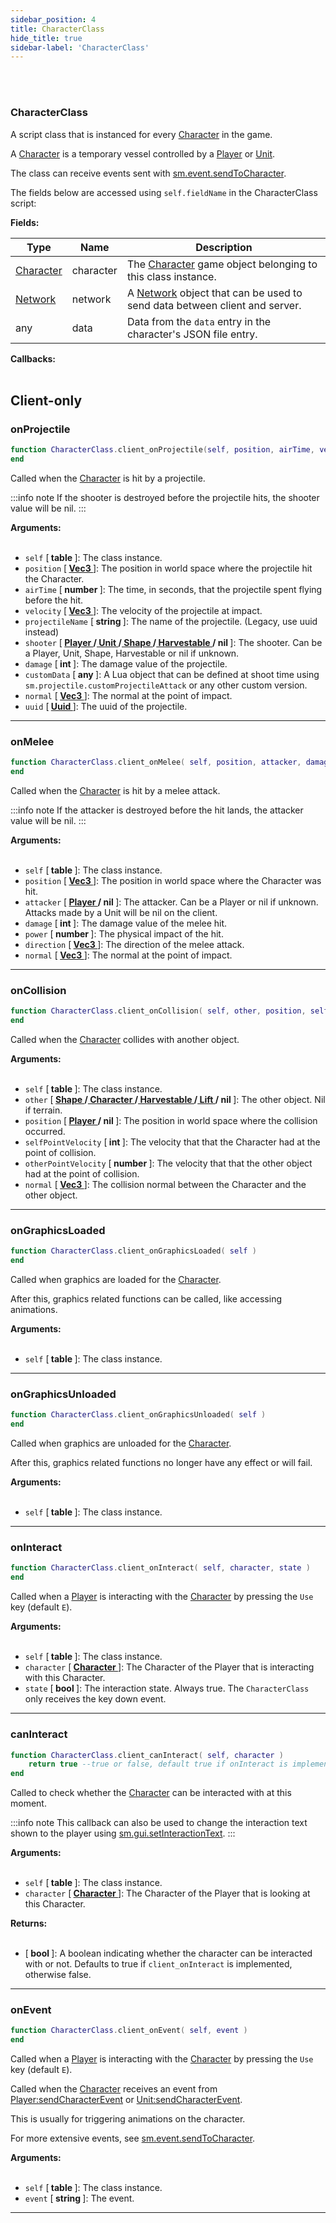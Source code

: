 ```yaml
---
sidebar_position: 4
title: CharacterClass
hide_title: true
sidebar-label: 'CharacterClass'
---
```


<br></br>

### CharacterClass
A script class that is instanced for every [Character](/docs/lua/Game-Script-Environment/Userdata/Character) in the game.

A [Character](/docs/lua/Game-Script-Environment/Userdata/Character) is a temporary vessel controlled by a [Player](/docs/lua/Game-Script-Environment/Userdata/Player) or [Unit](/docs/lua/Game-Script-Environment/Userdata/Unit).

The class can receive events sent with [sm.event.sendToCharacter](/docs/lua/Game-Script-Environment/static_functions/sm.event#sendtocharacter).

The fields below are accessed using <code>self.fieldName</code> in the CharacterClass script:

<strong>Fields:</strong>

| Type        | Name           | Description |
| ----------- | -----------    | ----------- |
| [Character](/docs/lua/Game-Script-Environment/Userdata/Character) | character | The [Character](/docs/lua/Game-Script-Environment/Userdata/Character) game object belonging to this class instance. |
| [Network](/docs/lua/Game-Script-Environment/Userdata/Network) | network | A [Network](/docs/lua/Game-Script-Environment/Userdata/Network) object that can be used to send data between client and server. |
| any | data | Data from the <code>data</code> entry in the character's JSON file entry. |

<strong>Callbacks:</strong> <br></br>

## Client-only

### onProjectile

```lua
function CharacterClass.client_onProjectile(self, position, airTime, velocity, projectileName, shooter, damage, customData, normal, uuid)
end
```
Called when the [Character](/docs/lua/Game-Script-Environment/Userdata/Character) is hit by a projectile.

:::info note
If the shooter is destroyed before the projectile hits, the shooter value will be nil.
:::

<strong>Arguments:</strong> <br></br>

- <code>self</code> [<strong> table </strong>]: The class instance.
- <code>position</code> [<strong> <a href="/docs/lua/Game-Script-Environment/Userdata/Vec3"> Vec3 </a> </strong>]: The position in world space where the projectile hit the Character.
- <code>airTime</code> [<strong> number </strong>]: The time, in seconds, that the projectile spent flying before the hit.
- <code>velocity</code> [<strong> <a href="/docs/lua/Game-Script-Environment/Userdata/Vec3"> Vec3 </a> </strong>]: The velocity of the projectile at impact.
- <code>projectileName</code> [<strong> string </strong>]: The name of the projectile. (Legacy, use uuid instead)
- <code>shooter</code> [<strong> <a href="/docs/lua/Game-Script-Environment/Userdata/Player"> Player </a>/<a href="/docs/lua/Game-Script-Environment/Userdata/Unit"> Unit </a>/<a href="/docs/lua/Game-Script-Environment/Userdata/Shape"> Shape </a>/<a href="/docs/lua/Game-Script-Environment/Userdata/Harvestable"> Harvestable </a>/ nil </strong>]: The shooter. Can be a Player, Unit, Shape, Harvestable or nil if unknown.
- <code>damage</code> [<strong> int </strong>]: The damage value of the projectile.
- <code>customData</code> [<strong> any </strong>]: A Lua object that can be defined at shoot time using <code>sm.projectile.customProjectileAttack</code> or any other custom version.
- <code>normal</code> [<strong> <a href="/docs/lua/Game-Script-Environment/Userdata/Vec3"> Vec3 </a> </strong>]: The normal at the point of impact.
- <code>uuid</code> [<strong> <a href="/docs/lua/Game-Script-Environment/Userdata/Uuid"> Uuid </a> </strong>]: The uuid of the projectile.

---

### onMelee

```lua
function CharacterClass.client_onMelee( self, position, attacker, damage, power, direction, normal )
end
```
Called when the [Character](/docs/lua/Game-Script-Environment/Userdata/Character) is hit by a melee attack.

:::info note
If the attacker is destroyed before the hit lands, the attacker value will be nil.
:::

<strong>Arguments:</strong> <br></br>

- <code>self</code> [<strong> table </strong>]: The class instance.
- <code>position</code> [<strong> <a href="/docs/lua/Game-Script-Environment/Userdata/Vec3"> Vec3 </a> </strong>]: The position in world space where the Character was hit.
- <code>attacker</code> [<strong> <a href="/docs/lua/Game-Script-Environment/Userdata/Player"> Player </a>/ nil </strong>]: The attacker. Can be a Player or nil if unknown. Attacks made by a Unit will be nil on the client.
- <code>damage</code> [<strong> int </strong>]: The damage value of the melee hit.
- <code>power</code> [<strong> number </strong>]: The physical impact of the hit.
- <code>direction</code> [<strong> <a href="/docs/lua/Game-Script-Environment/Userdata/Vec3"> Vec3 </a> </strong>]: The direction of the melee attack.
- <code>normal</code> [<strong> <a href="/docs/lua/Game-Script-Environment/Userdata/Vec3"> Vec3 </a> </strong>]: The normal at the point of impact.

---

### onCollision

```lua
function CharacterClass.client_onCollision( self, other, position, selfPointVelocity, otherPointVelocity, normal )
end
```
Called when the [Character](/docs/lua/Game-Script-Environment/Userdata/Character) collides with another object.

<strong>Arguments:</strong> <br></br>

- <code>self</code> [<strong> table </strong>]: The class instance.
- <code>other</code> [<strong> <a href="/docs/lua/Game-Script-Environment/Userdata/Shape"> Shape </a>/<a href="/docs/lua/Game-Script-Environment/Userdata/Character"> Character </a>/<a href="/docs/lua/Game-Script-Environment/Userdata/Harvestable"> Harvestable </a>/<a href="/docs/lua/Game-Script-Environment/Userdata/Lift"> Lift </a>/ nil </strong>]: The other object. Nil if terrain.
- <code>position</code> [<strong> <a href="/docs/lua/Game-Script-Environment/Userdata/Player"> Player </a>/ nil </strong>]: The position in world space where the collision occurred.
- <code>selfPointVelocity</code> [<strong> int </strong>]: The velocity that that the Character had at the point of collision.
- <code>otherPointVelocity</code> [<strong> number </strong>]: The velocity that that the other object had at the point of collision.
- <code>normal</code> [<strong> <a href="/docs/lua/Game-Script-Environment/Userdata/Vec3"> Vec3 </a> </strong>]: The collision normal between the Character and the other object.

---

### onGraphicsLoaded

```lua
function CharacterClass.client_onGraphicsLoaded( self )
end
```
Called when graphics are loaded for the [Character](/docs/lua/Game-Script-Environment/Userdata/Character).

After this, graphics related functions can be called, like accessing animations.

<strong>Arguments:</strong> <br></br>

- <code>self</code> [<strong> table </strong>]: The class instance.

---

### onGraphicsUnloaded

```lua
function CharacterClass.client_onGraphicsUnloaded( self )
end
```
Called when graphics are unloaded for the [Character](/docs/lua/Game-Script-Environment/Userdata/Character).

After this, graphics related functions no longer have any effect or will fail.

<strong>Arguments:</strong> <br></br>

- <code>self</code> [<strong> table </strong>]: The class instance.

---

### onInteract

```lua
function CharacterClass.client_onInteract( self, character, state )
end
```
Called when a [Player](/docs/lua/Game-Script-Environment/Userdata/Player) is interacting with the [Character](/docs/lua/Game-Script-Environment/Userdata/Character) by pressing the <code>Use</code> key (default <code>E</code>).

<strong>Arguments:</strong> <br></br>

- <code>self</code> [<strong> table </strong>]: The class instance.
- <code>character</code> [<strong> <a href="/docs/lua/Game-Script-Environment/Userdata/Character"> Character </a> </strong>]: The Character of the Player that is interacting with this Character.
- <code>state</code> [<strong> bool </strong>]: The interaction state. Always true. The <code>CharacterClass</code> only receives the key down event.

---

### canInteract

```lua
function CharacterClass.client_canInteract( self, character )
	return true --true or false, default true if onInteract is implemented
end
```
Called to check whether the [Character](/docs/lua/Game-Script-Environment/Userdata/Character) can be interacted with at this moment.

:::info note
This callback can also be used to change the interaction text shown to the player using [sm.gui.setInteractionText](/docs/lua/Game-Script-Environment/static_functions/sm.gui#setinteractiontext).
:::

<strong>Arguments:</strong> <br></br>

- <code>self</code> [<strong> table </strong>]: The class instance.
- <code>character</code> [<strong> <a href="/docs/lua/Game-Script-Environment/Userdata/Character"> Character </a> </strong>]: The Character of the Player that is looking at this Character.

<strong>Returns:</strong> <br></br>

- [<strong> bool </strong>]: A boolean indicating whether the character can be interacted with or not. Defaults to true if <code>client_onInteract</code> is implemented, otherwise false.

---

### onEvent

```lua
function CharacterClass.client_onEvent( self, event )
end
```
Called when a [Player](/docs/lua/Game-Script-Environment/Userdata/Player) is interacting with the [Character](/docs/lua/Game-Script-Environment/Userdata/Character) by pressing the <code>Use</code> key (default <code>E</code>).

Called when the [Character](/docs/lua/Game-Script-Environment/Userdata/Character) receives an event from [Player:sendCharacterEvent](/docs/lua/Game-Script-Environment/Userdata/Player#sendcharacterevent) or [Unit:sendCharacterEvent](/docs/lua/Game-Script-Environment/Userdata/Unit#sendcharacterevent).

This is usually for triggering animations on the character.

For more extensive events, see [sm.event.sendToCharacter](/docs/lua/Game-Script-Environment/static_functions/sm.event#sendtocharacter).

<strong>Arguments:</strong> <br></br>

- <code>self</code> [<strong> table </strong>]: The class instance.
- <code>event</code> [<strong> string </strong>]: The event.

---